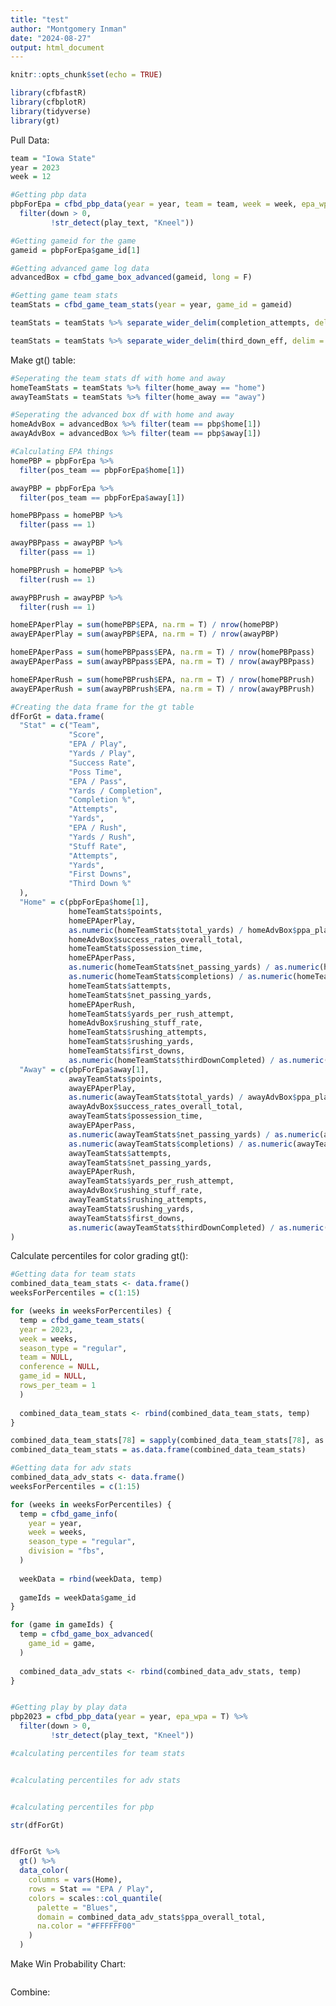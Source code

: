```yaml
---
title: "test"
author: "Montgomery Inman"
date: "2024-08-27"
output: html_document
---
```


```r
knitr::opts_chunk$set(echo = TRUE)
```

```r
library(cfbfastR)
library(cfbplotR)
library(tidyverse)
library(gt)
```

Pull Data:

```r
team = "Iowa State"
year = 2023
week = 12

#Getting pbp data
pbpForEpa = cfbd_pbp_data(year = year, team = team, week = week, epa_wpa = T) %>%
  filter(down > 0,
         !str_detect(play_text, "Kneel"))

#Getting gameid for the game
gameid = pbpForEpa$game_id[1]

#Getting advanced game log data
advancedBox = cfbd_game_box_advanced(gameid, long = F) 

#Getting game team stats
teamStats = cfbd_game_team_stats(year = year, game_id = gameid)

teamStats = teamStats %>% separate_wider_delim(completion_attempts, delim = "-", names = c("completions", "attempts"))

teamStats = teamStats %>% separate_wider_delim(third_down_eff, delim = "-", names = c("thirdDownCompleted", "thirdDownAttempts"))


```

Make gt() table:

```r
#Seperating the team stats df with home and away
homeTeamStats = teamStats %>% filter(home_away == "home")
awayTeamStats = teamStats %>% filter(home_away == "away")

#Seperating the advanced box df with home and away
homeAdvBox = advancedBox %>% filter(team == pbp$home[1])
awayAdvBox = advancedBox %>% filter(team == pbp$away[1])

#Calculating EPA things
homePBP = pbpForEpa %>%
  filter(pos_team == pbpForEpa$home[1])

awayPBP = pbpForEpa %>%
  filter(pos_team == pbpForEpa$away[1])

homePBPpass = homePBP %>%
  filter(pass == 1)

awayPBPpass = awayPBP %>%
  filter(pass == 1)

homePBPrush = homePBP %>%
  filter(rush == 1)

awayPBPrush = awayPBP %>%
  filter(rush == 1)

homeEPAperPlay = sum(homePBP$EPA, na.rm = T) / nrow(homePBP)
awayEPAperPlay = sum(awayPBP$EPA, na.rm = T) / nrow(awayPBP)

homeEPAperPass = sum(homePBPpass$EPA, na.rm = T) / nrow(homePBPpass)
awayEPAperPass = sum(awayPBPpass$EPA, na.rm = T) / nrow(awayPBPpass)

homeEPAperRush = sum(homePBPrush$EPA, na.rm = T) / nrow(homePBPrush)
awayEPAperRush = sum(awayPBPrush$EPA, na.rm = T) / nrow(awayPBPrush)

#Creating the data frame for the gt table
dfForGt = data.frame(
  "Stat" = c("Team", 
             "Score",
             "EPA / Play",
             "Yards / Play",
             "Success Rate",
             "Poss Time",
             "EPA / Pass",
             "Yards / Completion",
             "Completion %",
             "Attempts",
             "Yards",
             "EPA / Rush",
             "Yards / Rush",
             "Stuff Rate",
             "Attempts",
             "Yards",
             "First Downs",
             "Third Down %"
  ),
  "Home" = c(pbpForEpa$home[1], 
             homeTeamStats$points,
             homeEPAperPlay,
             as.numeric(homeTeamStats$total_yards) / homeAdvBox$ppa_plays, 
             homeAdvBox$success_rates_overall_total,
             homeTeamStats$possession_time,
             homeEPAperPass,
             as.numeric(homeTeamStats$net_passing_yards) / as.numeric(homeTeamStats$completions),
             as.numeric(homeTeamStats$completions) / as.numeric(homeTeamStats$attempts),
             homeTeamStats$attempts,
             homeTeamStats$net_passing_yards,
             homeEPAperRush,
             homeTeamStats$yards_per_rush_attempt,
             homeAdvBox$rushing_stuff_rate,
             homeTeamStats$rushing_attempts,
             homeTeamStats$rushing_yards,
             homeTeamStats$first_downs,
             as.numeric(homeTeamStats$thirdDownCompleted) / as.numeric(homeTeamStats$thirdDownAttempts)),
  "Away" = c(pbpForEpa$away[1],
             awayTeamStats$points,
             awayEPAperPlay,
             as.numeric(awayTeamStats$total_yards) / awayAdvBox$ppa_plays,
             awayAdvBox$success_rates_overall_total,
             awayTeamStats$possession_time,
             awayEPAperPass,
             as.numeric(awayTeamStats$net_passing_yards) / as.numeric(awayTeamStats$completions),
             as.numeric(awayTeamStats$completions) / as.numeric(awayTeamStats$attempts),
             awayTeamStats$attempts,
             awayTeamStats$net_passing_yards,
             awayEPAperRush,
             awayTeamStats$yards_per_rush_attempt,
             awayAdvBox$rushing_stuff_rate,
             awayTeamStats$rushing_attempts,
             awayTeamStats$rushing_yards,
             awayTeamStats$first_downs,
             as.numeric(awayTeamStats$thirdDownCompleted) / as.numeric(awayTeamStats$thirdDownAttempts))
)

```

Calculate percentiles for color grading gt():
```r
#Getting data for team stats 
combined_data_team_stats <- data.frame()
weeksForPercentiles = c(1:15)

for (weeks in weeksForPercentiles) {
  temp = cfbd_game_team_stats(
  year = 2023,
  week = weeks,
  season_type = "regular",
  team = NULL,
  conference = NULL,
  game_id = NULL,
  rows_per_team = 1
  )
  
  combined_data_team_stats <- rbind(combined_data_team_stats, temp)
}

combined_data_team_stats[78] = sapply(combined_data_team_stats[78], as.numeric)
combined_data_team_stats = as.data.frame(combined_data_team_stats)

#Getting data for adv stats
combined_data_adv_stats <- data.frame()
weeksForPercentiles = c(1:15)

for (weeks in weeksForPercentiles) {
  temp = cfbd_game_info(
    year = year,
    week = weeks,
    season_type = "regular",
    division = "fbs",
  )
  
  weekData = rbind(weekData, temp)
  
  gameIds = weekData$game_id
}

for (game in gameIds) {
  temp = cfbd_game_box_advanced(
    game_id = game,
  )
  
  combined_data_adv_stats <- rbind(combined_data_adv_stats, temp)
}


#Getting play by play data
pbp2023 = cfbd_pbp_data(year = year, epa_wpa = T) %>%
  filter(down > 0,
         !str_detect(play_text, "Kneel"))

#calculating percentiles for team stats


#calculating percentiles for adv stats


#calculating percentiles for pbp

```

```r
str(dfForGt)


dfForGt %>%
  gt() %>%
  data_color(
    columns = vars(Home),
    rows = Stat == "EPA / Play",
    colors = scales::col_quantile(
      palette = "Blues",
      domain = combined_data_adv_stats$ppa_overall_total,
      na.color = "#FFFFFF00"
    )
  )

```



Make Win Probability Chart:

```r

```


Combine:

```r

```









